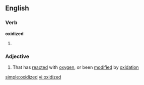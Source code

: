 ==English==

===Verb===
'''oxidized'''

# {{past of|[[oxidize]]}}

===Adjective===
{{en-adj}}

# That has [[reacted]] with [[oxygen]], or been [[modified]] by [[oxidation]]

[[simple:oxidized]]
[[vi:oxidized]]